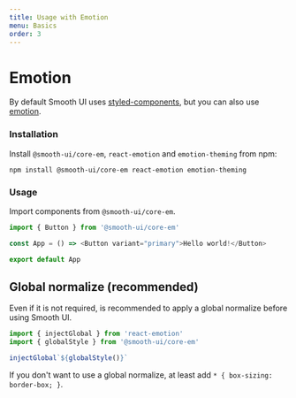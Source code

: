 ```yaml
---
title: Usage with Emotion
menu: Basics
order: 3
---
```


# Emotion

By default Smooth UI uses [styled-components](http://styled-components.com/), but you can also use [emotion](https://emotion.sh/).

### Installation

Install `@smooth-ui/core-em`, `react-emotion` and `emotion-theming` from npm:

`npm install @smooth-ui/core-em react-emotion emotion-theming`

### Usage

Import components from `@smooth-ui/core-em`.

```js
import { Button } from '@smooth-ui/core-em'

const App = () => <Button variant="primary">Hello world!</Button>

export default App
```

## Global normalize (recommended)

Even if it is not required, is recommended to apply a global normalize before using Smooth UI.

```js
import { injectGlobal } from 'react-emotion'
import { globalStyle } from '@smooth-ui/core-em'

injectGlobal`${globalStyle()}`
```

If you don't want to use a global normalize, at least add `* { box-sizing: border-box; }`.
